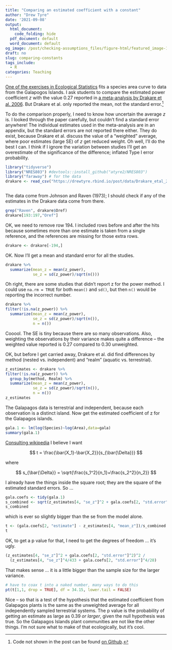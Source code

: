 ```yaml
---
title: "Comparing an estimated coefficient with a constant"
author: "Drew Tyre"
date: '2021-09-08'
output:
  html_document:
    code_folding: hide
  pdf_document: default
  word_document: default
og_image: /post/checking-assumptions_files/figure-html/featured_image-1.png
draft: no
slug: comparing-constants
tags_include:
  - R
categories: Teaching
---
```


[One of the exercises in Ecological Statistics](/classes/NRES803/Week_1/lab_1/)
fits a species area curve to data from the Galapogos Islands. I ask students
to compare the estimated power coefficient $z$ with the value 0.27 reported in [a meta-analysis by Drakare et al. 2006](https://onlinelibrary.wiley.com/doi/pdfdirect/10.1111/j.1461-0248.2005.00848.x). But Drakare et al. only reported the mean, not the standard error.[^1]

To do the comparison properly, I need to know how uncertain the average $z$ is. I looked through the paper carefully, but couldn't find a standard error anywhere! The individual estimates used in the meta-analysis are in an appendix, but the standard errors are not reported there either. They do 
exist, because Drakare et al. discuss the value of a "weighted" average, 
where poor estimates (large SE) of $z$ get reduced weight. Oh well, I'll
do the best I can. I think if I ignore the variation between studies I'll
get an overestimate of the significance of the difference; inflated Type I error probability. 

```r
library("tidyverse")
library("NRES803") #devtools::install_github("atyre2/NRES803")
library("faraway") # for the data
drakare <- read_csv("https://drewtyre.rbind.io/post/data/Drakare_etal_2006_species-area-curves-review.csv")
```

```r
```

The data come from Johnson and Raven (1973); I should check if any of the
estimates in the Drakare data come from there.

```r
grep("Raven", drakare$Oref)
drakare[193:197,"Oref"]
```

OK, we need to remove row 194. I included rows before and after the
hits because sometimes more than one estimate is taken from a single
reference, and the references are missing for those extra rows. 

```r
drakare <- drakare[-194,]
```

OK. Now I'll get a mean and standard error for all the studies.

```r
drakare %>% 
  summarize(mean_z = mean(z_power),
            se_z = sd(z_power)/sqrt(n()))
```

Oh right, there are some studies that didn't report z for the power method. 
I could use `na.rm = TRUE` for both `mean()` and `sd()`, but then
`n()` would be reporting the incorrect number. 

```r
drakare %>% 
filter(!is.na(z_power)) %>% 
  summarize(mean_z = mean(z_power),
            se_z = sd(z_power)/sqrt(n()),
            n = n())
```
Cooool. The SE is tiny because there are so many observations. Also, 
weighting the observations by their variance makes quite a difference -- 
the weighted value reported is 0.27 compared to 0.30 unweighted. 

OK, but before I get carried away, Drakare et al. did find differences by
method (nested vs. independent) and "realm" (aquatic vs. terrestrial). 

```r
z_estimates <- drakare %>% 
filter(!is.na(z_power)) %>% 
  group_by(method, Realm) %>% 
  summarize(mean_z = mean(z_power),
            se_z = sd(z_power)/sqrt(n()),
            n = n())
z_estimates
```

The Galapagos data is terrestrial and independent, because each observation
is a distinct island. Now get the estimated coefficient of z for the Galapagos islands.

```r
gala.1 <- lm(log(Species)~log(Area),data=gala)
summary(gala.1)
```

[Consulting wikipedia](https://en.wikipedia.org/wiki/Student%27s_t-test#Independent_(unpaired)_samples) I believe I want

$$
t = \frac{\bar{X_1}-\bar{X_2}}{s_{\bar{\Delta}}}
$$

where

$$
s_{\bar{\Delta}} = \sqrt{\frac{s_1^2}{n_1}+\frac{s_2^2}{n_2}}
$$

I already have the things inside the square root; they are the square of the
estimated standard errors. So ... 

```r
gala.coefs <- tidy(gala.1)
s_combined <- sqrt(z_estimates[4, "se_z"]^2 + gala.coefs[2, "std.error"]^2)
s_combined
```

which is ever so slightly bigger than the se from the model alone.

```r
t <- (gala.coefs[2, "estimate"] - z_estimates[4, "mean_z"])/s_combined
t
```

OK, to get a p value for that, I need to get the degrees of freedom ... 
it's ugly. 

```r
(z_estimates[4, "se_z"]^2 + gala.coefs[2, "std.error"]^2)^2 /
  (z_estimates[4, "se_z"]^4/433 + gala.coefs[2, "std.error"]^4/28)

```

That makes sense ... it is a little bigger than the sample size for the
larger variance. 

```r
# have to coax t into a naked number, many ways to do this
pt(t[1,1, drop = TRUE], df = 34.15, lower.tail = FALSE)
```

Nice -- so that is a test of the hypothesis that the estimated coefficient
from Galapagos plants is the same as the unweighted average for all independently sampled
terrestrial systems. The p value is the probability of getting an estimate
as large as 0.39 *or larger*, given the null hypothesis was true. So the 
Galapagos Islands plant communities are not like the other things. I'm not
sure what to make of that ecologically, but it's cool. 

[^1]: Code not shown in the post can be found [on Github](https://github.com/rbind/cheap_shots).



